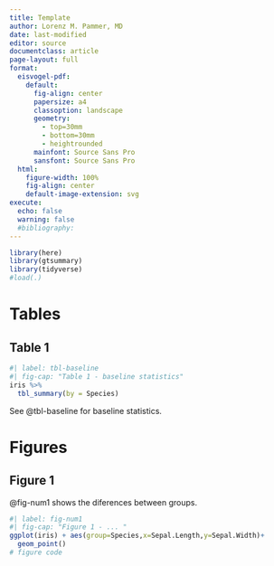```yaml
---
title: Template
author: Lorenz M. Pammer, MD
date: last-modified
editor: source
documentclass: article
page-layout: full
format:
  eisvogel-pdf:
    default:
      fig-align: center
      papersize: a4
      classoption: landscape
      geometry:
        - top=30mm
        - bottom=30mm
        - heightrounded
      mainfont: Source Sans Pro
      sansfont: Source Sans Pro
  html:
    figure-width: 100%
    fig-align: center
    default-image-extension: svg
execute:
  echo: false
  warning: false
  #bibliography:
---
```



```r
library(here)
library(gtsummary)
library(tidyverse)
#load(.)
```

# Tables

## Table 1
```r
#| label: tbl-baseline
#| fig-cap: "Table 1 - baseline statistics"
iris %>%
  tbl_summary(by = Species)
```


See @tbl-baseline for baseline statistics.


# Figures
## Figure 1
@fig-num1 shows the diferences between groups.
```r
#| label: fig-num1
#| fig-cap: "Figure 1 - ... "
ggplot(iris) + aes(group=Species,x=Sepal.Length,y=Sepal.Width)+
  geom_point()
# figure code
``` 
